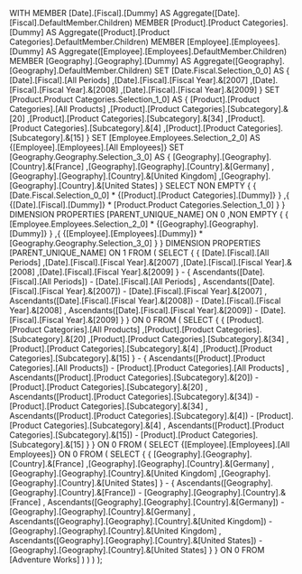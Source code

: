 WITH 
  MEMBER [Date].[Fiscal].[Dummy] AS 
    Aggregate([Date].[Fiscal].DefaultMember.Children) 
  MEMBER [Product].[Product Categories].[Dummy] AS 
    Aggregate([Product].[Product Categories].DefaultMember.Children) 
  MEMBER [Employee].[Employees].[Dummy] AS 
    Aggregate([Employee].[Employees].DefaultMember.Children) 
  MEMBER [Geography].[Geography].[Dummy] AS 
    Aggregate([Geography].[Geography].DefaultMember.Children) 
  SET [Date.Fiscal.Selection_0_0] AS 
    {
      [Date].[Fiscal].[All Periods]
     ,[Date].[Fiscal].[Fiscal Year].&[2007]
     ,[Date].[Fiscal].[Fiscal Year].&[2008]
     ,[Date].[Fiscal].[Fiscal Year].&[2009]
    } 
  SET [Product.Product Categories.Selection_1_0] AS 
    {
      [Product].[Product Categories].[All Products]
     ,[Product].[Product Categories].[Subcategory].&[20]
     ,[Product].[Product Categories].[Subcategory].&[34]
     ,[Product].[Product Categories].[Subcategory].&[4]
     ,[Product].[Product Categories].[Subcategory].&[15]
    } 
  SET [Employee.Employees.Selection_2_0] AS 
    {[Employee].[Employees].[All Employees]} 
  SET [Geography.Geography.Selection_3_0] AS 
    {
      [Geography].[Geography].[Country].&[France]
     ,[Geography].[Geography].[Country].&[Germany]
     ,[Geography].[Geography].[Country].&[United Kingdom]
     ,[Geography].[Geography].[Country].&[United States]
    } 
SELECT 
  NON EMPTY 
    {
      {
        [Date.Fiscal.Selection_0_0] * {[Product].[Product Categories].[Dummy]}
      }
     ,{
        {[Date].[Fiscal].[Dummy]} * [Product.Product Categories.Selection_1_0]
      }
    }
  DIMENSION PROPERTIES [PARENT_UNIQUE_NAME]  ON 0
 ,NON EMPTY 
    {
      {
        [Employee.Employees.Selection_2_0] * {[Geography].[Geography].[Dummy]}
      }
     ,{
        {[Employee].[Employees].[Dummy]} * [Geography.Geography.Selection_3_0]
      }
    }
  DIMENSION PROPERTIES [PARENT_UNIQUE_NAME]  ON 1
FROM 
(
  SELECT 
    {
        {
          [Date].[Fiscal].[All Periods]
         ,[Date].[Fiscal].[Fiscal Year].&[2007]
         ,[Date].[Fiscal].[Fiscal Year].&[2008]
         ,[Date].[Fiscal].[Fiscal Year].&[2009]
        }
      - 
        {
          Ascendants([Date].[Fiscal].[All Periods]) - [Date].[Fiscal].[All Periods]
         ,
            Ascendants([Date].[Fiscal].[Fiscal Year].&[2007])
          - 
            [Date].[Fiscal].[Fiscal Year].&[2007]
         ,
            Ascendants([Date].[Fiscal].[Fiscal Year].&[2008])
          - 
            [Date].[Fiscal].[Fiscal Year].&[2008]
         ,
            Ascendants([Date].[Fiscal].[Fiscal Year].&[2009])
          - 
            [Date].[Fiscal].[Fiscal Year].&[2009]
        }
    } ON 0
  FROM 
  (
    SELECT 
      {
          {
            [Product].[Product Categories].[All Products]
           ,[Product].[Product Categories].[Subcategory].&[20]
           ,[Product].[Product Categories].[Subcategory].&[34]
           ,[Product].[Product Categories].[Subcategory].&[4]
           ,[Product].[Product Categories].[Subcategory].&[15]
          }
        - 
          {
              Ascendants([Product].[Product Categories].[All Products])
            - 
              [Product].[Product Categories].[All Products]
           ,
              Ascendants([Product].[Product Categories].[Subcategory].&[20])
            - 
              [Product].[Product Categories].[Subcategory].&[20]
           ,
              Ascendants([Product].[Product Categories].[Subcategory].&[34])
            - 
              [Product].[Product Categories].[Subcategory].&[34]
           ,
              Ascendants([Product].[Product Categories].[Subcategory].&[4])
            - 
              [Product].[Product Categories].[Subcategory].&[4]
           ,
              Ascendants([Product].[Product Categories].[Subcategory].&[15])
            - 
              [Product].[Product Categories].[Subcategory].&[15]
          }
      } ON 0
    FROM 
    (
      SELECT 
        {[Employee].[Employees].[All Employees]} ON 0
      FROM 
      (
        SELECT 
          {
              {
                [Geography].[Geography].[Country].&[France]
               ,[Geography].[Geography].[Country].&[Germany]
               ,[Geography].[Geography].[Country].&[United Kingdom]
               ,[Geography].[Geography].[Country].&[United States]
              }
            - 
              {
                  Ascendants([Geography].[Geography].[Country].&[France])
                - 
                  [Geography].[Geography].[Country].&[France]
               ,
                  Ascendants([Geography].[Geography].[Country].&[Germany])
                - 
                  [Geography].[Geography].[Country].&[Germany]
               ,
                  Ascendants([Geography].[Geography].[Country].&[United Kingdom])
                - 
                  [Geography].[Geography].[Country].&[United Kingdom]
               ,
                  Ascendants([Geography].[Geography].[Country].&[United States])
                - 
                  [Geography].[Geography].[Country].&[United States]
              }
          } ON 0
        FROM [Adventure Works]
      )
    )
  )
);